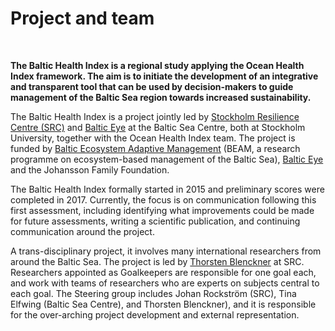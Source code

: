 <!---
<figure>
<p align = 'center'>
<img src="images/bhi_baltic-eye.jpg" height="200px" />
</figure>
--->
  
# Project and team

<br>

**The Baltic Health Index is a regional study applying the Ocean Health Index framework. The aim is to initiate the development of an integrative and transparent tool that can be used by decision-makers to guide management of the Baltic Sea region towards increased sustainability.**  

The Baltic Health Index is a project jointly led by [Stockholm Resilience Centre (SRC)](http://www.stockholmresilience.org/) and [Baltic Eye](http://www.su.se/ostersjocentrum/baltic-eye) at the Baltic Sea Centre, both at Stockholm University, together with the Ocean Health Index team. The project is funded by [Baltic Ecosystem Adaptive Management](http://www.su.se/ostersjocentrum/english/beam) (BEAM, a research programme on ecosystem-based management of the Baltic Sea), [Baltic Eye](http://www.su.se/ostersjocentrum/english/baltic-eye) and the Johansson Family Foundation.  

The Baltic Health Index formally started in 2015 and preliminary scores were completed in 2017. Currently, the focus is on communication following this first assessment, including identifying what improvements could be made for future assessments, writing a scientific publication, and continuing communication around the project. 

A trans-disciplinary project, it involves many international researchers from around the Baltic Sea. The project is led by [Thorsten Blenckner](http://www.stockholmresilience.org/contact-us/staff/2008-06-16-blenckner.html) at SRC. Researchers appointed as Goalkeepers are responsible for one goal each, and work with teams of researchers who are experts on subjects central to each goal. The Steering group includes Johan Rockström (SRC), Tina Elfwing (Baltic Sea Centre), and Thorsten Blenckner), and it is responsible for the over-arching project development and external representation.

